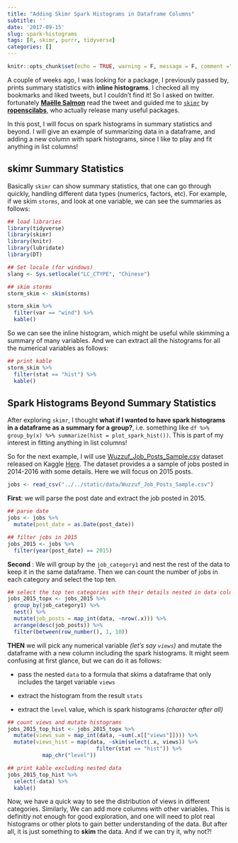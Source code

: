 ```yaml
---
title: "Adding Skimr Spark Histograms in Dataframe Columns"
subtitle: ''
date: '2017-09-15'
slug: spark-histograms
tags: [R, skimr, purrr, tidyverse]
categories: []
---
```


```r
knitr::opts_chunk$set(echo = TRUE, warning = F, message = F, comment ="")
```

A couple of weeks ago, I was looking for a package, I previously passed by, prints summary statistics with **inline histograms**. I checked all my bookmarks and liked tweets, but I couldn't find it! So I asked on twitter. fortunately **[Maëlle Salmon](https://twitter.com/ma_salmon)** read the tweet and guided me to [`skimr`](https://github.com/ropenscilabs/skimr) by **[ropenscilabs](https://github.com/ropenscilabs)**, who actually release many useful packages.

In this post, I will focus on spark histograms in summary statistics and beyond. I will give an example of summarizing data in a dataframe, and adding a new column with spark histograms, since I like to play and fit anything in list columns!


## skimr Summary Statistics

Basically `skimr` can show summary statistics, that one can go through quickly, handling different data types (numerics, factors, etc). For example, if we skim `storms`, and look at one variable,  we can see the summaries as follows:

```r
## load libraries
library(tidyverse)
library(skimr)
library(knitr)
library(lubridate)
library(DT)

## Set locale (for windows)
slang <- Sys.setlocale("LC_CTYPE", "Chinese")
```

```r
## skim storms
storm_skim <- skim(storms)

storm_skim %>% 
  filter(var == "wind") %>% 
  kable()
```

So we can see the inline histogram, which might be useful while skimming a summary of many variables. And we can extract all the histograms for all the numerical variables as follows:

```r
## print kable
storm_skim %>% 
  filter(stat == "hist") %>% 
  kable()
```



## Spark Histograms Beyond Summary Statistics 

After exploring `skimr`, I thought **what if I wanted to have spark histograms in a dataframe as a summary for a group?**, i.e. something like ` df %>% group_by(x) %>% summarize(hist = plot_spark_hist())`. This is part of my interest in fitting anything in list columns!

So for the next example, I will use [Wuzzuf_Job_Posts_Sample.csv](https://www.kaggle.com/WUZZUF/wuzzuf-job-posts/downloads/Wuzzuf_Job_Posts_Sample.csv) dataset released on Kaggle [Here](https://www.kaggle.com/WUZZUF/wuzzuf-job-posts). The dataset provides a a sample of jobs posted in 2014-2016 with some details. Here we will focus on 2015 posts.


```r
jobs <- read_csv("../../static/data/Wuzzuf_Job_Posts_Sample.csv")
```

**First**: we will parse the post date and extract the job posted in 2015.

```r
## parse date
jobs <- jobs %>% 
  mutate(post_date = as.Date(post_date)) 

## filter jobs in 2015
jobs_2015 <- jobs %>% 
  filter(year(post_date) == 2015) 
```

**Second** : We will group by the `job_category1` and nest the rest of the data to keep it in the same dataframe. Then we can count the number of jobs in each category and select the top ten.

```r
## select the top ten categories with their details nested in data column
jobs_2015_topx <- jobs_2015 %>% 
  group_by(job_category1) %>% 
  nest() %>% 
  mutate(job_posts = map_int(data, ~nrow(.x))) %>% 
  arrange(desc(job_posts)) %>% 
  filter(between(row_number(), 1, 10))
```

**THEN** we will pick any numerical variable *(let's say `views`)* and mutate the dataframe with a new column including the spark histograms. It might seem confusing at first glance, but we can do it as follows:

- pass the nested `data` to a formula that skims a dataframe that only includes the target variable `views`

- extract the histogram from the result `stats`

- extract the `level` value, which is spark histograms *(character after all)*

```r
## count views and mutate histograms
jobs_2015_top_hist <- jobs_2015_topx %>% 
  mutate(views_sum = map_int(data, ~sum(.x[["views"]]))) %>% 
  mutate(views_hist = map(data, ~skim(select(.x, views)) %>% 
                            filter(stat == "hist")) %>% 
           map_chr("level")) 

## print kable excluding nested data
jobs_2015_top_hist %>% 
  select(-data) %>% 
  kable()
```


Now, we have a quick way to see the distribution of views in different categories. Similarly, We can add more columns with other variables. This is definitly not enough for good exploration, and one will need to plot real histograms or other plots to gain better understanding of the data. But after all, it is just something to **skim** the data. And if we can try it, why not?!
